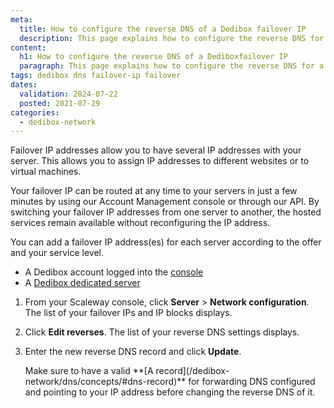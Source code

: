 ```yaml
---
meta:
  title: How to configure the reverse DNS of a Dedibox failover IP
  description: This page explains how to configure the reverse DNS for a Dedibox failover IP in the Online.net consle.
content:
  h1: How to configure the reverse DNS of a Dediboxfailover IP
  paragraph: This page explains how to configure the reverse DNS for a Dedibox failover IP in the Online.net consle.
tags: dedibox dns failover-ip failover
dates:
  validation: 2024-07-22
  posted: 2021-07-29
categories:
  - dedibox-network
---
```


Failover IP addresses allow you to have several IP addresses with your server. This allows you to assign IP addresses to different websites or to virtual machines.

Your failover IP can be routed at any time to your servers in just a few minutes by using our Account Management console or through our API. By switching your failover IP addresses from one server to another, the hosted services remain available without reconfiguring the IP address.

You can add a failover IP address(es) for each server according to the offer and your service level.

<Macro id="requirements" />

- A Dedibox account logged into the [console](https://console.online.net/)
- A [Dedibox dedicated server](https://www.scaleway.com/en/dedibox/)

1. From your Scaleway console, click **Server** > **Network configuration**. The list of your failover IPs and IP blocks displays.
    <Lightbox src="scaleway_edit_reverse.webp" alt="" />
2. Click **Edit reverses**. The list of your reverse DNS settings displays.
3. Enter the new reverse DNS record and click **Update**.
    <Lightbox src="scaleway_update_reverse.webp" alt="" />

    <Message type="tip">
      Make sure to have a valid **[A record](/dedibox-network/dns/concepts/#dns-record)** for forwarding DNS configured and pointing to your IP address before changing the reverse DNS of it.
    </Message>


